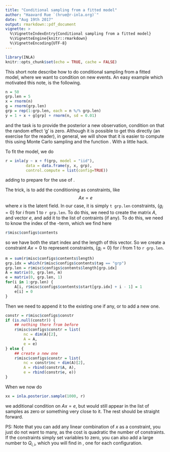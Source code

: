 ```yaml
---
title: "Conditional sampling from a fitted model"
author: "Haavard Rue `(hrue@r-inla.org)`"
date: "Aug 19th 2017"
output: rmarkdown::pdf_document
vignette: >
  %\VignetteIndexEntry{Conditional sampling from a fitted model}
  %\VignetteEngine{knitr::rmarkdown}
  %\VignetteEncoding{UTF-8} 
---
```


```r
library(INLA)
knitr::opts_chunk$set(echo = TRUE, cache = FALSE)
```
This short note describe how to do conditional sampling from a fitted
model, where we want to condition on new events. An easy example which
motivated this note, is the following.
```r
n = 50
grp.len = 5
x = rnorm(n)
g = rnorm(grp.len)
grp = rep(1:grp.len, each = n %/% grp.len)
y = 1 + x + g[grp] + rnorm(n, sd = 0.01)
```
and the task is to provide the posterior a new observation, condition
on that the random effect 'g' is zero. Although it is possible to get
this directly (an exercise for the reader), in general, we will show that
it is easier to compute this using Monte Carlo sampling and the function
\verb|inla.posterior.sample()|. With a little hack. 

To fit the model, we do
```r
r = inla(y ~ x + f(grp, model = "iid"),
         data = data.frame(y, x, grp), 
         control.compute = list(config=TRUE)) 
```
adding \verb|config=TRUE| to prepare for the use of \verb|inla.posterior.sample()|.

The trick, is to add the conditioning as constraints, like
$$
A x = e
$$
where $x$ is the latent field. In our case, it is simply `t grp.len`
constraints, $\{g_i=0\}$ for
$i$ from 1 to `r grp.len`.
To do this, we need to create the matrix $A$, and vector $e$, and add
it to the list of contraints (if any). To do this, we need to know the
index of the \verb|g|-term, which we find here
```r
r$misc$configs$contents
```
so we have both the start index and the length of this vector. So we
create a constraint $Ax=0$ to represent 
constraints, $\{g_i=0\}$ for
$i$ from 1 to `r grp.len`.
```r
m = sum(r$misc$configs$contents$length)
grp.idx = which(r$misc$configs$contents$tag == "grp")
grp.len = r$misc$configs$contents$length[grp.idx]
A = matrix(0, grp.len, m)
e = matrix(0, grp.len, 1)
for(i in 1:grp.len) {
    A[i, r$misc$configs$contents$start[grp.idx] + i - 1] = 1
    e[i] = 0
}
```
Then we need to append it to the existing one if any, or to add a new one.
```r
constr = r$misc$configs$constr
if (is.null(constr)) {
    ## nothing there from before
    r$misc$configs$constr = list(
        nc = dim(A)[2],
        A = A,
        e = e)
} else {
    ## create a new one
    r$misc$configs$constr = list(
        nc = constr$nc + dim(A)[2],
        A = rbind(constr$A, A),
        e = rbind(constr$e, e))
}
```
When we now do
```r
xx = inla.posterior.sample(1000, r)
```
we additional condition on $Ax=e$, but \verb|g| would still appear in
the list of samples as zero or something very close to it.  The rest
should be straight forward.

PS: Note that you can add any linear combination of $x$ as a
constraint, you just do not want to many, as the cost is quadratic the
number of constraints. If the constraints simply set variables to
zero, you can also add a large number to $Q_{i,i}$, which you will
find in \verb|r$misc$configs|, one for each configuration.

